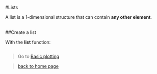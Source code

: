 #Lists

A list is a 1-dimensional structure that can contain **any other element**.
<br><br>


##Create a list 

With the **list** function:

```r
```
> Go to [Basic plotting](https://sbcrg.github.io/CRG_RIntroduction/baseplot)
<br>

> [back to home page](https://sbcrg.github.io/CRG_RIntroduction)

